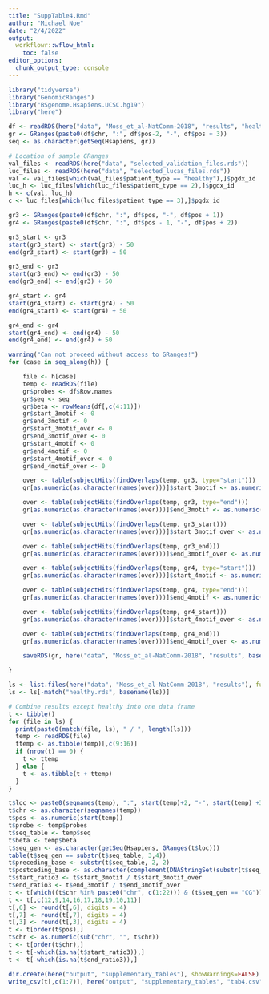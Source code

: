 ```yaml
---
title: "SuppTable4.Rmd"
author: "Michael Noe"
date: "2/4/2022"
output:
  workflowr::wflow_html:
    toc: false
editor_options:
  chunk_output_type: console
---
```


```r
library("tidyverse")
library("GenomicRanges")
library("BSgenome.Hsapiens.UCSC.hg19")
library("here")
```

```r
df <- readRDS(here("data", "Moss_et_al-NatComm-2018", "results", "healthy.rds"))
gr <- GRanges(paste0(df$chr, ":", df$pos-2, "-", df$pos + 3))
seq <- as.character(getSeq(Hsapiens, gr))

# Location of sample GRanges
val_files <- readRDS(here("data", "selected_validation_files.rds"))
luc_files <- readRDS(here("data", "selected_lucas_files.rds"))
val <- val_files[which(val_files$patient_type == "healthy"),]$pgdx_id
luc_h <- luc_files[which(luc_files$patient_type == 2),]$pgdx_id
h <- c(val, luc_h)
c <- luc_files[which(luc_files$patient_type == 3),]$pgdx_id

gr3 <- GRanges(paste0(df$chr, ":", df$pos, "-", df$pos + 1))
gr4 <- GRanges(paste0(df$chr, ":", df$pos - 1, "-", df$pos + 2))

gr3_start <- gr3
start(gr3_start) <- start(gr3) - 50
end(gr3_start) <- start(gr3) + 50

gr3_end <- gr3
start(gr3_end) <- end(gr3) - 50
end(gr3_end) <- end(gr3) + 50

gr4_start <- gr4
start(gr4_start) <- start(gr4) - 50
end(gr4_start) <- start(gr4) + 50

gr4_end <- gr4
start(gr4_end) <- end(gr4) - 50
end(gr4_end) <- end(gr4) + 50

warning("Can not proceed without access to GRanges!")
for (case in seq_along(h)) {

    file <- h[case]
    temp <- readRDS(file)
    gr$probes <- df$Row.names
    gr$seq <- seq
    gr$beta <- rowMeans(df[,c(4:11)])
    gr$start_3motif <- 0
    gr$end_3motif <- 0
    gr$start_3motif_over <- 0
    gr$end_3motif_over <- 0
    gr$start_4motif <- 0
    gr$end_4motif <- 0
    gr$start_4motif_over <- 0
    gr$end_4motif_over <- 0

    over <- table(subjectHits(findOverlaps(temp, gr3, type="start")))
    gr[as.numeric(as.character(names(over)))]$start_3motif <- as.numeric(over)

    over <- table(subjectHits(findOverlaps(temp, gr3, type="end")))
    gr[as.numeric(as.character(names(over)))]$end_3motif <- as.numeric(over)

    over <- table(subjectHits(findOverlaps(temp, gr3_start)))
    gr[as.numeric(as.character(names(over)))]$start_3motif_over <- as.numeric(over)

    over <- table(subjectHits(findOverlaps(temp, gr3_end)))
    gr[as.numeric(as.character(names(over)))]$end_3motif_over <- as.numeric(over)

    over <- table(subjectHits(findOverlaps(temp, gr4, type="start")))
    gr[as.numeric(as.character(names(over)))]$start_4motif <- as.numeric(over)

    over <- table(subjectHits(findOverlaps(temp, gr4, type="end")))
    gr[as.numeric(as.character(names(over)))]$end_4motif <- as.numeric(over)

    over <- table(subjectHits(findOverlaps(temp, gr4_start)))
    gr[as.numeric(as.character(names(over)))]$start_4motif_over <- as.numeric(over)

    over <- table(subjectHits(findOverlaps(temp, gr4_end)))
    gr[as.numeric(as.character(names(over)))]$end_4motif_over <- as.numeric(over)

    saveRDS(gr, here("data", "Moss_et_al-NatComm-2018", "results", basename(file)))

}

ls <- list.files(here("data", "Moss_et_al-NatComm-2018", "results"), full.names = T)
ls <- ls[-match("healthy.rds", basename(ls))]

# Combine results except healthy into one data frame 
t <- tibble()
for (file in ls) {
  print(paste0(match(file, ls), " / ", length(ls)))
  temp <- readRDS(file)
  ttemp <- as.tibble(temp)[,c(9:16)]
  if (nrow(t) == 0) {
    t <- ttemp
  } else {
    t <- as.tibble(t + ttemp)
  }
}

t$loc <- paste0(seqnames(temp), ":", start(temp)+2, "-", start(temp) +3)
t$chr <- as.character(seqnames(temp))
t$pos <- as.numeric(start(temp))
t$probe <- temp$probes
t$seq_table <- temp$seq
t$beta <- temp$beta
t$seq_gen <- as.character(getSeq(Hsapiens, GRanges(t$loc)))
table(t$seq_gen == substr(t$seq_table, 3,4))
t$preceding_base <- substr(t$seq_table, 2, 2)
t$postceding_base <- as.character(complement(DNAStringSet(substr(t$seq_table, 5, 5))))
t$start_ratio3 <- t$start_3motif / t$start_3motif_over
t$end_ratio3 <- t$end_3motif / t$end_3motif_over
t <- t[which((t$chr %in% paste0("chr", c(1:22))) & (t$seq_gen == "CG")),]
t <- t[,c(12,9,14,16,17,18,19,10,11)]
t[,6] <- round(t[,6], digits = 4)
t[,7] <- round(t[,7], digits = 4)
t[,3] <- round(t[,3], digits = 4)
t <- t[order(t$pos),]
t$chr <- as.numeric(sub("chr", "", t$chr))
t <- t[order(t$chr),]
t <- t[-which(is.na(t$start_ratio3)),]
t <- t[-which(is.na(t$end_ratio3)),]

dir.create(here("output", "supplementary_tables"), showWarnings=FALSE)
write_csv(t[,c(1:7)], here("output", "supplementary_tables", "tab4.csv")) 
```


